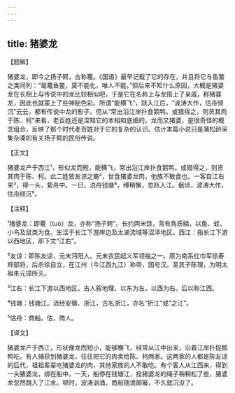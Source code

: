 ```yaml
---
---
---
```

title: 猪婆龙
---




【题解】


猪婆龙，即今之扬子鳄，古称鼍。《国语》最早记载了它的存在，并且将它与鱼鳖之类同列：“鼋鼍鱼鳖，莫不能化，唯人不能。”但后来不知什么原因，大概是猪婆龙在长相上与传说中的龙比较相似吧，于是它在名称上与龙搭上了亲戚，称猪婆龙，因此也就蒙上了些神秘色彩。所谓“能横飞”，跃入江后，“波涛大作，估舟倾沉”云云，都有传说中龙的影子。但从“常出沿江岸扑食鹅鸭。或猎得之，则货其肉于陈、柯”来看，老百姓还是深知它的本相和底细的。龙而又猪婆，是很奇怪的概念组合，反映了那个时代老百姓对于它的复杂的认识。估计本篇小说只是蒲松龄采集杂凑的有关扬子鳄的民俗传说。


【正文】

猪婆龙产于西江¹，形似龙而短，能横飞，常出沿江岸扑食鹅鸭。或猎得之，则货其肉于陈、柯。此二姓皆友谅之裔²，世食猪婆龙肉，他族不敢食也。一客自江右来³，得一头，絷舟中。一日，泊舟钱塘⁴，缚稍懈，忽跃入江。俄顷，波涛大作，估舟倾沉⁵。

【注释】


¹猪婆龙：即鼍（tuó）龙，亦称“扬子鳄”。长约两米馀，背有角质鳞，以鱼、蛙、小鸟及鼠类为食。生活于长江下游岸边及太湖流域等沼泽地区。西江：指长江下游以西地区，即下文“江右”。

²友谅：即陈友谅，元末沔阳人。元末农民起义军领袖之一。原为南系红巾军徐寿辉部将，后杀徐自立，在江州（今江西九江）称帝，国号汉。至其子陈理，为明太祖朱元璋所灭。

³江右：长江下游以西地区。古人叙地理，以东为左，以西为右。后以称江西。

⁴钱塘：钱塘江。流经安徽、浙江，古名浙江，亦名“折江”或“之江”。

⁵估舟：商船。估，商人。





【译文】


猪婆龙产于西江，形状像龙而短小，能够横飞，经常从江中出来，沿着江岸扑捉鹅鸭吃。有人捕获到猪婆龙，往往把它的肉卖给陈、柯两家。这两家的人都是陈友谅的后代，祖祖辈辈吃猪婆龙的肉，其他家族的人不敢吃。有个客人从江西来，得到一头猪婆龙，绑在船中。一天，船停在钱塘江，拴猪婆龙的绳子稍稍松了些，猪婆龙忽然跳入了江水。顿时，波涛汹涌，商船随浪颠簸，不久就沉没了。